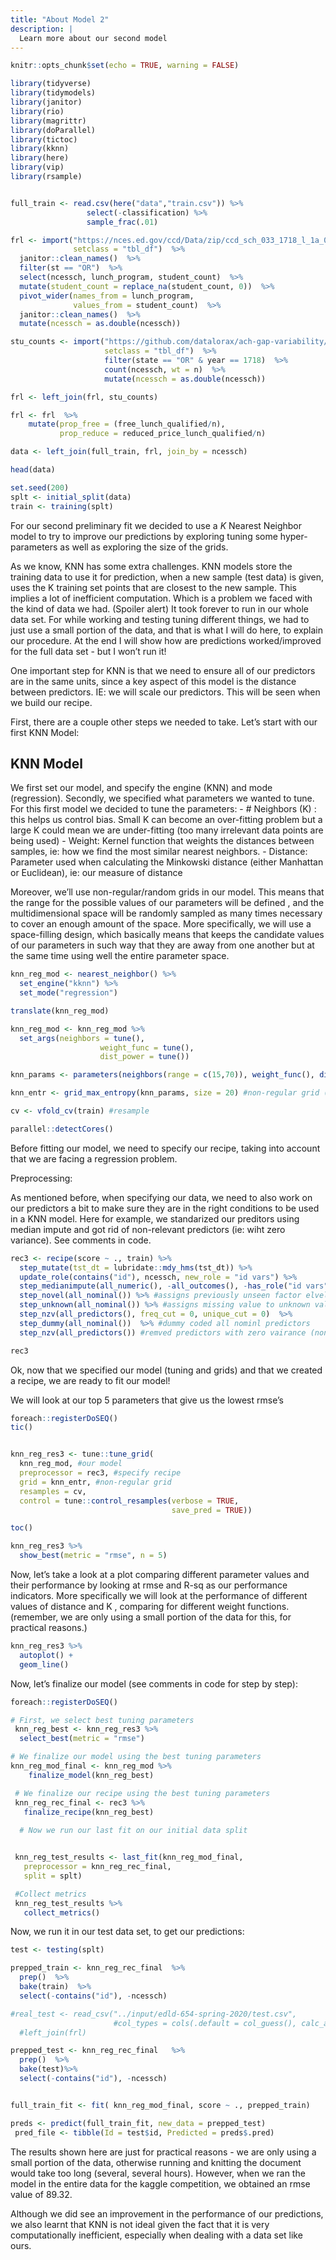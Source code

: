 ```yaml
---
title: "About Model 2"
description: |
  Learn more about our second model
---
```



```r
knitr::opts_chunk$set(echo = TRUE, warning = FALSE)

library(tidyverse)
library(tidymodels)
library(janitor)
library(rio)
library(magrittr)
library(doParallel)
library(tictoc)
library(kknn)
library(here)
library(vip)
library(rsample)


full_train <- read.csv(here("data","train.csv")) %>%
                 select(-classification) %>% 
                 sample_frac(.01)

```

```r

frl <- import("https://nces.ed.gov/ccd/Data/zip/ccd_sch_033_1718_l_1a_083118.zip",
              setclass = "tbl_df")  %>% 
  janitor::clean_names()  %>% 
  filter(st == "OR")  %>%
  select(ncessch, lunch_program, student_count)  %>% 
  mutate(student_count = replace_na(student_count, 0))  %>% 
  pivot_wider(names_from = lunch_program,
              values_from = student_count)  %>% 
  janitor::clean_names()  %>% 
  mutate(ncessch = as.double(ncessch))

stu_counts <- import("https://github.com/datalorax/ach-gap-variability/raw/master/data/achievement-gaps-geocoded.csv",
                     setclass = "tbl_df")  %>% 
                     filter(state == "OR" & year == 1718)  %>% 
                     count(ncessch, wt = n)  %>% 
                     mutate(ncessch = as.double(ncessch))

frl <- left_join(frl, stu_counts)

frl <- frl  %>% 
    mutate(prop_free = (free_lunch_qualified/n),
           prop_reduce = reduced_price_lunch_qualified/n)

```

```r
data <- left_join(full_train, frl, join_by = ncessch)

head(data)
```

```r
set.seed(200)
splt <- initial_split(data)
train <- training(splt)

```

For our second preliminary fit we decided to use a *K* Nearest Neighbor model to try to improve our predictions by exploring tuning some hyper-parameters as well as exploring the size of the grids. 

As we know, KNN has some extra challenges. KNN models store the training data to use it for prediction, when a new sample (test data) is given, uses the K training set points that are closest to the new sample. This implies a lot of inefficient computation. Which is a problem we faced with the kind of data we had. (Spoiler alert) It took forever to run in our whole data set. For while working and testing tuning different things, we had to just use a small portion of the data, and that is what I will do here, to explain our procedure. At the end I will show how are predictions worked/improved for the full data set - but I won't run it! 

One important step for KNN is that we need to ensure all of our predictors are in the same units, since a key aspect of this model is the distance between predictors. IE: we will scale our predictors. This will be seen when we build our recipe. 

First, there are a couple other steps we needed to take. Let's start with our first KNN Model:

## KNN Model

We first set our model, and specify the engine (KNN) and mode (regression). Secondly, we specified what parameters we wanted to tune. For this first model we decided to tune the parameters:
- # Neighbors (K) : this helps us control bias. Small K can become an over-fitting problem but a large K could mean we are under-fitting (too many irrelevant data points are being used)
- Weight: Kernel function that weights the distances between samples, ie: how we find the most similar nearest neighbors. 
- Distance: Parameter used when calculating the Minkowski distance (either Manhattan or Euclidean), ie: our measure of distance

Moreover, we'll use non-regular/random grids in our model. This means that the range for the possible values of our parameters will be defined , and the multidimensional space will be randomly sampled as many times necessary to cover an enough amount of the space. More specifically, we will use a space-filling design, which basically means that keeps the candidate values of our parameters in such way that they are away from one another but at the same time using well the entire parameter space. 

```r
knn_reg_mod <- nearest_neighbor() %>%
  set_engine("kknn") %>% 
  set_mode("regression") 

translate(knn_reg_mod)

knn_reg_mod <- knn_reg_mod %>% 
  set_args(neighbors = tune(),
                    weight_func = tune(),
                    dist_power = tune())

knn_params <- parameters(neighbors(range = c(15,70)), weight_func(), dist_power()) #specify parameters

knn_entr <- grid_max_entropy(knn_params, size = 20) #non-regular grid (sfd)

cv <- vfold_cv(train) #resample

parallel::detectCores()

```

Before fitting our model, we need to specify our recipe, taking into account that we are facing a regression problem. 

Preprocessing: 

As mentioned before, when specifying our data, we need to also work on our predictors a bit to make sure they are in the right conditions to be used in a KNN model. 
Here for example, we standarized our preditors using median impute and got rid of non-relevant predictors (ie: wiht zero variance). See comments in code. 

```r
rec3 <- recipe(score ~ ., train) %>% 
  step_mutate(tst_dt = lubridate::mdy_hms(tst_dt)) %>%
  update_role(contains("id"), ncessch, new_role = "id vars") %>% 
  step_medianimpute(all_numeric(), -all_outcomes(), -has_role("id vars"))  %>% 
  step_novel(all_nominal()) %>% #assigns previously unseen factor elvel to a new value
  step_unknown(all_nominal()) %>% #assigns missing value to unknown values
  step_nzv(all_predictors(), freq_cut = 0, unique_cut = 0)  %>% 
  step_dummy(all_nominal())  %>% #dummy coded all nominl predictors
  step_nzv(all_predictors()) #remved predictors with zero vairance (non relevant)

rec3
```

Ok, now that we specified our model (tuning and grids) and that  we created a recipe, we are ready to fit our model! 

We will look at our top 5 parameters that give us the lowest rmse's


```r

foreach::registerDoSEQ()
tic()


knn_reg_res3 <- tune::tune_grid(
  knn_reg_mod, #our model
  preprocessor = rec3, #specify recipe
  grid = knn_entr, #non-regular grid
  resamples = cv,
  control = tune::control_resamples(verbose = TRUE,
                                    save_pred = TRUE))

toc()

knn_reg_res3 %>% 
  show_best(metric = "rmse", n = 5) 


```

Now, let's take a look at a plot comparing different parameter values and their performance by looking at rmse and R-sq as our performance indicators. More specifically we will look at the performance of different values of distance and K , comparing for different weight functions.  (remember, we are only using a small portion of the data for this, for practical reasons.)

```r
knn_reg_res3 %>% 
  autoplot() +
  geom_line()
```




Now, let's finalize our model (see comments in code for step by step): 

```r

foreach::registerDoSEQ()

# First, we select best tuning parameters
 knn_reg_best <- knn_reg_res3 %>%
  select_best(metric = "rmse")

# We finalize our model using the best tuning parameters
knn_reg_mod_final <- knn_reg_mod %>%
    finalize_model(knn_reg_best) 

 # We finalize our recipe using the best tuning parameters
 knn_reg_rec_final <- rec3 %>% 
   finalize_recipe(knn_reg_best)
 
  # Now we run our last fit on our initial data split


 knn_reg_test_results <- last_fit(knn_reg_mod_final, 
   preprocessor = knn_reg_rec_final, 
   split = splt)

 #Collect metrics
 knn_reg_test_results %>% 
   collect_metrics()

```


Now, we run it in our test data set, to get our predictions: 

```r
test <- testing(splt)

prepped_train <- knn_reg_rec_final  %>% 
  prep()  %>% 
  bake(train)  %>% 
  select(-contains("id"), -ncessch)

#real_test <- read_csv("../input/edld-654-spring-2020/test.csv",
                       #col_types = cols(.default = col_guess(), calc_admn_cd = col_character()))  %>% 
  #left_join(frl)

prepped_test <- knn_reg_rec_final   %>% 
  prep()  %>% 
  bake(test)%>%
  select(-contains("id"), -ncessch)


full_train_fit <- fit( knn_reg_mod_final, score ~ ., prepped_train)

preds <- predict(full_train_fit, new_data = prepped_test)
 pred_file <- tibble(Id = test$id, Predicted = preds$.pred) 


```

The results shown here are just for practical reasons - we are only using a small portion of the data, otherwise running and knitting the document would take too long (several, several hours). However, when we ran the model in the entire data for the kaggle competition, we obtained an rmse value of 89.32. 

Although we did see an improvement in the performance of our predictions, we also learnt that KNN is not ideal given the fact that it is very computationally inefficient, especially when dealing with a data set like ours. 
